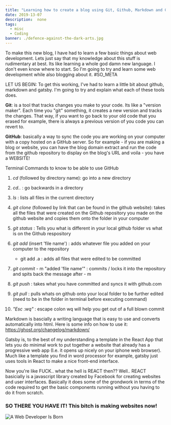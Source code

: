 ```yaml
---
title: "Learning how to create a blog using Git, Github, Markdown and Gatsby"
date: 2019-13-07
description:  none
tags:
  - misc
  - Coding
banner: ./defence-against-the-dark-arts.jpg
---
```



To make this new blog, I have had to learn a few basic things about web development. Lets just say that my knowledge about this stuff is rudimentary at best. Its like learning a whole god damn new language. I don't even know where to start. So I'm going to try and learn some web development while also blogging about it. #SO_META


LET US BEGIN: To get this working, I've had to learn a little bit about github, markdown and gatsby. I'm going to try and explain what each of these tools does. 



**Git**: is a tool that tracks changes you make to your code. Its like a "version maker". Each time you "git" something, it creates a new version and tracks the changes. That way, if you want to go back to your old code that you erased for example, there is always a previous version of you code you can revert to. 



**GitHub**: basically a way to sync the code you are working on your computer with a copy hosted on a GitHub server. So for example  - if you are making a blog or website, you can have the blog domain extract and run the code from the github repository to display on the blog's URL and voila - you have a WEBSITE!



Terminal Commands to know to be able to use GitHub

1. *cd* (followed by directory name): go into a new directory

2. *cd..* : go backwards in a directory

3. *ls* : lists all files in the current directory

4. *git clone* (followed by link that can be found in the github website): takes all the files that were created on the Github repository you made on the github website and copies them onto the folder in your computer

5. *git status* : Tells you what is different in your local github folder vs what is on the Github respository

6. *git add* (insert 'file name') : adds whatever file you added on your computer to the repository
    - git add .a : adds all files that were edited to be committed

7. *git commit* - m "added 'file name'" : commits / locks it into the repository and spits back the message after - m

8. *git push* : takes what you have committed and syncs it with github.com

9. *git pull* : pulls whats on github onto your local folder to be further edited (need to be in the folder in terminal before executing command)

10. *"Esc :wq"* : escape colon wq will help you get out of a full blown commit



Markdown is bascially a writing language that is easy to use and converts automatically into html. Here is some info on how to use it: https://ghost.org/changelog/markdown/



Gatsby is, to the best of my understanding a template in the React App that lets you do minimal work to put together a website that already has a progressive web app (I.e. it opens up nicely on your iphone web browser). Much like a template you find in word processor for example, gatsby just uses tools in React to make a nice front-end interface.

Now you're like FUCK.. what the hell is REACT then?? Well.. REACT basicially is a javascript library created by Facebook for creating websites and user interfaces. Basically it does some of the grondwork in terms of the code required to get the basic components running without you having to do it from scratch. 



### SO THERE YOU HAVE IT! This bitch is making websites now! 

![A Web Developer Is Born](./webdeveloper.jpg)